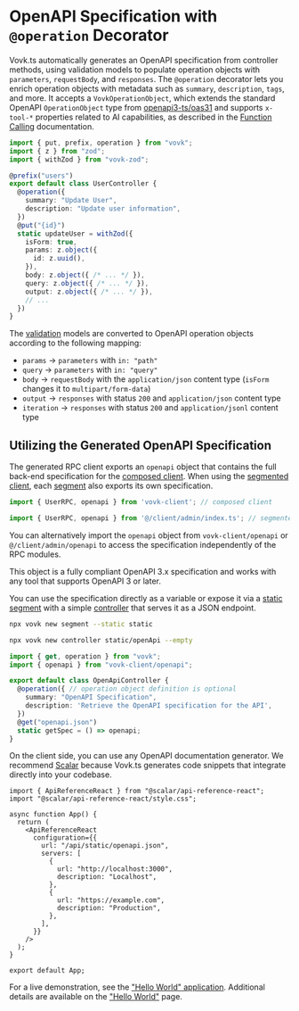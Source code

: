 # OpenAPI Specification with `@operation` Decorator

Vovk.ts automatically generates an OpenAPI specification from controller methods, using validation models to populate operation objects with `parameters`, `requestBody`, and `responses`. The `@operation` decorator lets you enrich operation objects with metadata such as `summary`, `description`, `tags`, and more. It accepts a `VovkOperationObject`, which extends the standard OpenAPI `OperationObject` type from [openapi3-ts/oas31](https://www.npmjs.com/package/openapi3-ts) and supports `x-tool-*` properties related to AI capabilities, as described in the [Function Calling](/function-calling) documentation.

```ts filename="src/modules/user/UserController.ts"
import { put, prefix, operation } from "vovk";
import { z } from "zod";
import { withZod } from "vovk-zod";

@prefix("users")
export default class UserController {
  @operation({
    summary: "Update User",
    description: "Update user information",
  })
  @put("{id}")
  static updateUser = withZod({
    isForm: true,
    params: z.object({
      id: z.uuid(),
    }),
    body: z.object({ /* ... */ }),
    query: z.object({ /* ... */ }),
    output: z.object({ /* ... */ }),
    // ...
  })
}
```

The [validation](/validation) models are converted to OpenAPI operation objects according to the following mapping:

- `params` → `parameters` with `in: "path"`
- `query` → `parameters` with `in: "query"`
- `body` → `requestBody` with the `application/json` content type (`isForm` changes it to `multipart/form-data`)
- `output` → `responses` with status `200` and `application/json` content type
- `iteration` → `responses` with status `200` and `application/jsonl` content type

## Utilizing the Generated OpenAPI Specification

The generated RPC client exports an `openapi` object that contains the full back-end specification for the [composed client](/composed). When using the [segmented client](/segmented), each [segment](/segment) also exports its own specification.

```ts
import { UserRPC, openapi } from 'vovk-client'; // composed client
```

```ts
import { UserRPC, openapi } from '@/client/admin/index.ts'; // segmented client
```

You can alternatively import the `openapi` object from `vovk-client/openapi` or `@/client/admin/openapi` to access the specification independently of the RPC modules.

This object is a fully compliant OpenAPI 3.x specification and works with any tool that supports OpenAPI 3 or later.

You can use the specification directly as a variable or expose it via a [static segment](/segment/static) with a simple [controller](/controller) that serves it as a JSON endpoint.

```sh npm2yarn
npx vovk new segment --static static
```

```sh npm2yarn
npx vovk new controller static/openApi --empty
```

```ts filename="src/modules/static/openapi/OpenApiController.ts"
import { get, operation } from "vovk";
import { openapi } from "vovk-client/openapi";

export default class OpenApiController {
  @operation({ // operation object definition is optional
    summary: "OpenAPI Specification",
    description: 'Retrieve the OpenAPI specification for the API',
  })
  @get("openapi.json")
  static getSpec = () => openapi;
}
```

On the client side, you can use any OpenAPI documentation generator. We recommend [Scalar](https://www.npmjs.com/package/@scalar/api-reference-react) because Vovk.ts generates code snippets that integrate directly into your codebase.

```tsx
import { ApiReferenceReact } from "@scalar/api-reference-react";
import "@scalar/api-reference-react/style.css";

async function App() {
  return (
    <ApiReferenceReact
      configuration={{
        url: "/api/static/openapi.json",
        servers: [
          {
            url: "http://localhost:3000",
            description: "Localhost",
          },
          {
            url: "https://example.com",
            description: "Production",
          },
        ],
      }}
    />
  );
}

export default App;
```

For a live demonstration, see the ["Hello World" application](https://hello-world.vovk.dev/openapi). Additional details are available on the ["Hello World"](/hello-world) page.